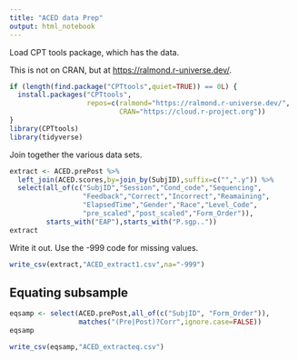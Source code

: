 ```yaml
---
title: "ACED data Prep"
output: html_notebook
---
```


Load CPT tools package, which has the data.

This is not on CRAN, but at <https://ralmond.r-universe.dev/>.

```r
if (length(find.package("CPTtools",quiet=TRUE)) == 0L) {
  install.packages("CPTtools",
                   repos=c(ralmond="https://ralmond.r-universe.dev/",
                           CRAN="https://cloud.r-project.org"))
}
library(CPTtools)
library(tidyverse)
```

Join together the various data sets.

```r
extract <- ACED.prePost %>% 
  left_join(ACED.scores,by=join_by(SubjID),suffix=c("",".y")) %>%
  select(all_of(c("SubjID","Session","Cond_code","Sequencing",
                  "Feedback","Correct","Incorrect","Reamaining",
                  "ElapsedTime","Gender","Race","Level_Code",
                  "pre_scaled","post_scaled","Form_Order")),
         starts_with("EAP"),starts_with("P.sgp.."))
extract
```

Write it out.  Use the -999 code for missing values.

```r
write_csv(extract,"ACED_extract1.csv",na="-999")
```

## Equating subsample

```r
eqsamp <- select(ACED.prePost,all_of(c("SubjID", "Form_Order")),
                 matches("(Pre|Post)?Corr",ignore.case=FALSE))
eqsamp
```
```r
write_csv(eqsamp,"ACED_extracteq.csv")
```
